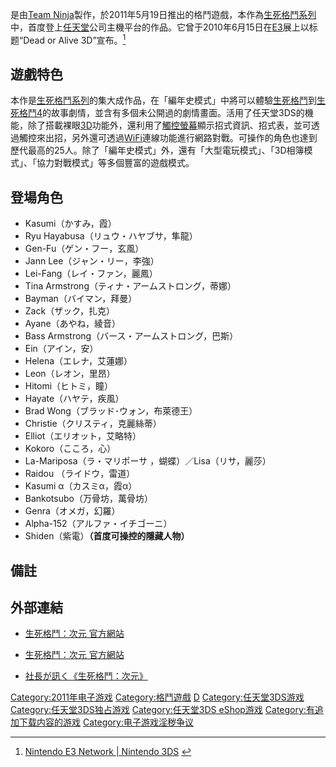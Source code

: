 {{noteTA
|G1=Games
|1=zh-cn:多重维度; zh-tw:次元;
}}
{{Infobox VG
|title=生死格鬥 次元
|image=Dead_or_Alive_Dimensions_Japan.jpg
|english=Dead or Alive: Dimensions
|類型=[[格鬥遊戲|格鬥遊戲]]
|使用平台=[[任天堂3DS|任天堂3DS]] 
|開發團隊=[[Team_Ninja|Team Ninja]]
|代理商=日美：[[光荣特库摩控股|光荣特库摩]]<br />欧洲：[[任天堂|任天堂]]
|製作人=早矢仕洋介
|監製=新堀洋平
|腳本=
|人物設定=
|音樂=
|遊戲人數=2人
|發售日='''实体版'''{{Vgrelease|JP|2011年5月19日|NA|2011年5月24日|EU|2011年5月20日<ref name="EU Release">{{Cite web |url=http://www.gamingunion.net/news/dead-or-alive-dimensions-releasing-in-may--4444.html |title=Dead or Alive: Dimensions Releasing In May |publisher=GamingUnion.net |date=2011-03-24 |accessdate=2011-03-24 |archive-url=https://web.archive.org/web/20110419112026/http://www.gamingunion.net/news/dead-or-alive-dimensions-releasing-in-may--4444.html |archive-date=2011-04-19 |dead-url=yes }}</ref>}}'''eShop下载版'''{{Vgrelease|JP|2012年12月6日}}
}}
{{Vgname|生死格鬥 次元|ja=デッド オア アライブ ディメンションズ|en=Dead or Alive: Dimensions|cn=死或生 多重维度|tw=生死格鬥 次元}}是由[[Team_Ninja|Team Ninja]]製作，於2011年5月19日推出的格鬥遊戲，本作為[[生死格鬥系列|生死格鬥系列]]中，首度登上[[任天堂|任天堂]]公司主機平台的作品。它曾于2010年6月15日在[[E3电子娱乐展|E3]]展上以标题“Dead or Alive 3D”宣布。<ref>[http://e3.nintendo.com/3ds/ Nintendo E3 Network | Nintendo 3DS] {{webarchive|url=https://web.archive.org/web/20110108034658/http://e3.nintendo.com/3ds/ |date=2011-01-08 }}</ref>

==遊戲特色==
本作是[[生死格鬥系列|生死格鬥系列]]的集大成作品，在「編年史模式」中將可以體驗[[生死格鬥|生死格鬥]]到[[生死格鬥4|生死格鬥4]]的故事劇情，並含有多個未公開過的劇情畫面。活用了任天堂3DS的機能，除了搭載裸眼[[3D|3D]]功能外，還利用了[[觸控螢幕|觸控螢幕]]顯示招式資訊、招式表，並可透過觸控來出招，另外還可透過[[WiFi|WiFi]]連線功能進行網路對戰。可操作的角色也達到歷代最高的25人。除了「編年史模式」外，還有「大型電玩模式」、「3D相簿模式」、「協力對戰模式」等多個豐富的遊戲模式。

==登場角色==
*Kasumi（かすみ，霞）
*Ryu Hayabusa（リュウ・ハヤブサ，隼龍）
*Gen-Fu（ゲン・フー，玄風）
*Jann Lee（ジャン・リー，李強）
*Lei-Fang（レイ・ファン，麗鳳）
*Tina Armstrong（ティナ・アームストロング，蒂娜）
*Bayman（バイマン，拜曼）
*Zack（ザック，扎克）
*Ayane（あやね，綾音）
*Bass Armstrong（バース・アームストロング，巴斯）
*Ein（アイン，安）
*Helena（エレナ，艾蓮娜）
*Leon（レオン，里昂）
*Hitomi（ヒトミ，瞳）
*Hayate（ハヤテ，疾風）
*Brad Wong（ブラッド･ウォン，布萊德王）
*Christie（クリスティ，克麗絲蒂）
*Elliot（エリオット，艾略特）
*Kokoro（こころ，心）
*La-Mariposa（ラ・マリポーサ ，蝴蝶）／Lisa（リサ，麗莎）
*Raidou （ライドウ，雷道）
*Kasumi α（カスミα，霞α）
*Bankotsubo（万骨坊，萬骨坊）
*Genra（オメガ，幻羅）
*Alpha-152（アルファ・イチゴーニ）
*Shiden（紫電）'''（首度可操控的隱藏人物）'''

==備註==
{{reflist}}

==外部連結==
*{{ja icon}}[http://www.gamecity.ne.jp/doad/ 生死格鬥：次元 官方網站] {{Wayback|url=http://www.gamecity.ne.jp/doad/ |date=20210317110503 }}
*{{en}}[http://teamninja-studio.com/doadimensions/us/ 生死格鬥：次元 官方網站] {{Wayback|url=http://teamninja-studio.com/doadimensions/us/ |date=20210317221525 }}
*{{ja}}[http://www.nintendo.co.jp/3ds/interview/creators/vol7/index.html 社長が訊く《生死格鬥：次元》] {{Wayback|url=http://www.nintendo.co.jp/3ds/interview/creators/vol7/index.html |date=20201215062300 }}
{{死或生系列}}
{{DEFAULTSORT:Dead or Alive Dimensions}}

[[Category:2011年电子游戏|Category:2011年电子游戏]]
[[Category:格鬥遊戲|Category:格鬥遊戲]]
[[Category:死或生系列电子游戏|D]]
[[Category:任天堂3DS游戏|Category:任天堂3DS游戏]]
[[Category:任天堂3DS独占游戏|Category:任天堂3DS独占游戏]]
[[Category:任天堂3DS_eShop游戏|Category:任天堂3DS eShop游戏]]
[[Category:有追加下载内容的游戏|Category:有追加下载内容的游戏]]
[[Category:电子游戏淫秽争议|Category:电子游戏淫秽争议]]